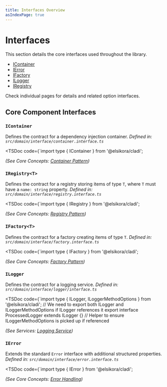 ```yaml
---
title: Interfaces Overview
asIndexPage: true
---
```


# Interfaces

This section details the core interfaces used throughout the library.

- [IContainer](./IContainer)
- [IError](./IError)
- [IFactory](./IFactory)
- [ILogger](./ILogger)
- [IRegistry](./IRegistry)

Check individual pages for details and related option interfaces.

## Core Component Interfaces

### `IContainer`

Defines the contract for a dependency injection container.
*Defined in: `src/domain/interface/container.interface.ts`*

<TSDoc code={`import type { IContainer } from '@elsikora/cladi';

*(See Core Concepts: [Container Pattern](/docs/cladi/core-concepts/container))*

### `IRegistry<T>`

Defines the contract for a registry storing items of type `T`, where `T` must have a `name: string` property.
*Defined in: `src/domain/interface/registry.interface.ts`*

<TSDoc code={`import type { IRegistry } from '@elsikora/cladi';

*(See Core Concepts: [Registry Pattern](/docs/cladi/core-concepts/registry))*

### `IFactory<T>`

Defines the contract for a factory creating items of type `T`.
*Defined in: `src/domain/interface/factory.interface.ts`*

<TSDoc code={`import type { IFactory } from '@elsikora/cladi';

*(See Core Concepts: [Factory Pattern](/docs/cladi/core-concepts/factory))*

### `ILogger`

Defines the contract for a logging service.
*Defined in: `src/domain/interface/logger/interface.ts`*

<TSDoc code={`import type { ILogger, ILoggerMethodOptions } from '@elsikora/cladi';
// We need to export both ILogger and ILoggerMethodOptions if ILogger references it
export interface ProcessedLogger extends ILogger {} // Helper to ensure ILoggerMethodOptions is picked up if referenced

*(See Services: [Logging Service](/docs/cladi/services/logging))*

### `IError`

Extends the standard `Error` interface with additional structured properties.
*Defined in: `src/domain/interface/error.interface.ts`*

<TSDoc code={`import type { IError } from '@elsikora/cladi';

*(See Core Concepts: [Error Handling](/docs/cladi/core-concepts/error-handling))*
